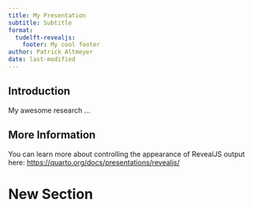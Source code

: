 ```yaml
---
title: My Presentation
subtitle: Subtitle
format:
  tudelft-revealjs: 
    footer: My cool footer
author: Patrick Altmeyer
date: last-modified
---
```


## Introduction

My awesome research ...

## More Information

You can learn more about controlling the appearance of RevealJS output here: <https://quarto.org/docs/presentations/revealjs/>

# New Section

